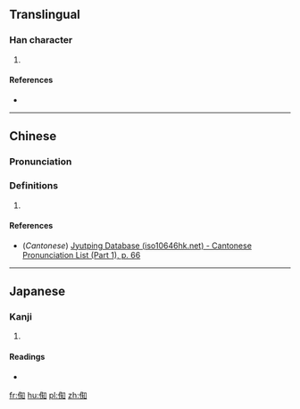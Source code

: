 ==Translingual==

===Han character===
{{Han char|rn=9|rad=人|as=08|sn=10|four=|canj=OOKR|ids=⿰亻知}}

# {{defn|Han|sort=人08}}

====References====
* {{Han ref|kx=0107.010|dkj=00743|dj=0227.110|hdz=10179.040|uh=5001|ud=20481}}

----

==Chinese==
{{zh-forms}}

===Pronunciation===
{{zh-pron
|m=zhī
|c=zi1
|mc=
|oc=
|ma=
|cat=
}}

===Definitions===
# {{rfdef|lang=zh}}

====References====
*(''Cantonese'') [http://www.iso10646hk.net/jp/document/download.jsp Jyutping Database (iso10646hk.net) - Cantonese Pronunciation List (Part 1), p. 66]

----

==Japanese==

===Kanji===
{{ja-kanji|grade=|rs=人08}}

# {{defn|lang=ja|sort=人08}}

====Readings====
* {{ja-readings|on=[[ち]] (chi), [[じ]] (ji)|kun=[[ゆく]] (yuku)}}

[[fr:倁]]
[[hu:倁]]
[[pl:倁]]
[[zh:倁]]